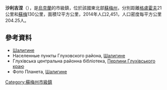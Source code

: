 {{No footnotes|time=2015-09-16T14:47:31+00:00}}
{{coord|51|33|51|N|34|7|36|E|scale:30000_region:UA|display=title}}

'''沙利吉涅'''（{{lang-uk|Шалигине}}），是[[烏克蘭|烏克蘭]]的市級鎮，位於該國東北部[[蘇梅州|蘇梅州]]，分別距離[[格盧霍夫|格盧霍夫]]21公里和[[蘇梅|蘇梅]]130公里，面積12平方公里，2014年人口2,451，人口密度每平方公里204.25人。

==參考資料==
*[http://w1.c1.rada.gov.ua/pls/z7502/A005?rdat1=02.02.2010&rf7571=28867 Шалигине]
* Населенные пункты Глуховского района, [https://web.archive.org/web/20120218103500/http://our-travels.sumy.ua/ost/Goroda/Ukraine/Sumy/NS-Gluhov.php#r31 Шалигине] {{ref-ru}}
* Глухівська центральна районна бібліотека, [http://glukhivlibrary.at.ua/publ/perlini_glukhivskogo_kraju/1-1-0-11 Перлини Глухівського краю] {{Wayback|url=http://glukhivlibrary.at.ua/publ/perlini_glukhivskogo_kraju/1-1-0-11 |date=20161111180420 }}
* Фото Планета, [http://foto-planeta.com/ua/np/77517/shaligine.html Шалигине] {{Wayback|url=http://foto-planeta.com/ua/np/77517/shaligine.html |date=20160304120227 }}

{{DEFAULTSORT:Шалигине}}
[[Category:蘇梅州市級鎮|Category:蘇梅州市級鎮]]


{{Sumy-geo-stub}}